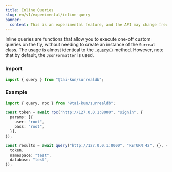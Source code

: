 ```yaml
---
title: Inline Queries
slug: en/v1/experimental/inline-query
banner:
  content: This is an experimental feature, and the API may change frequently.
---
```


Inline queries are functions that allow you to execute one-off custom queries on the fly, without needing to create an instance of the `Surreal` class. The usage is almost identical to the [`.query()`](/en/guides/querying#query) method. However, note that by default, the `JsonFormatter` is used.

### Import

```ts
import { query } from "@tai-kun/surrealdb";
```

### Example

```ts
import { query, rpc } from "@tai-kun/surrealdb";

const token = await rpc("http://127.0.0.1:8000", "signin", {
  params: [{
    user: "root",
    pass: "root",
  }],
});

const results = await query("http://127.0.0.1:8000", "RETURN 42", {}, {
  token,
  namespace: "test",
  database: "test",
});
```
